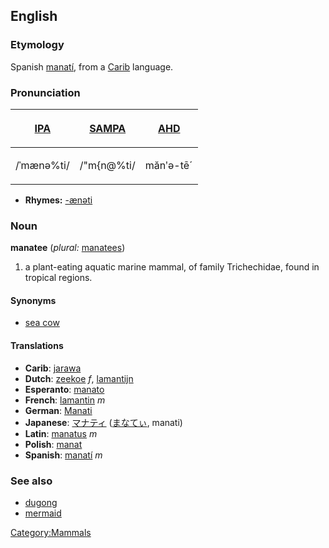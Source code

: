 {{wikipedia}}
==English==
[[Category:Mammals]]

===Etymology===
Spanish [[manatí]], from a [[Carib]] language.

===Pronunciation===
{| border=1 cellpadding=5
! [[w:IPA|IPA]] !! [[w:SAMPA|SAMPA]] !! [[w:AHD|AHD]]
|-
| /ˈmænə%ti/ || /"m{n@%ti/ || mănʹə-tēˊ
|}

*'''Rhymes:''' [[Rhymes:English:-ænəti|-ænəti]]

===Noun===
'''manatee''' (''plural:'' [[manatees]])
# a plant-eating aquatic marine mammal, of family Trichechidae, found in tropical regions.

====Synonyms====
*[[sea cow]]

====Translations====
*'''Carib''': [[jarawa]]
*'''Dutch''': [[zeekoe]] ''f'', [[lamantijn]]
*'''Esperanto''': [[manato]]
*'''French''': [[lamantin]] ''m''
*'''German''': [[Manati]]
*'''Japanese''': [[マナティ]] ([[まなてぃ]], manati)
*'''Latin''': [[manatus]] ''m''
*'''Polish''': [[manat]]
*'''Spanish''': [[manatí]] ''m''

===See also===
*[[dugong]]
*[[mermaid]]